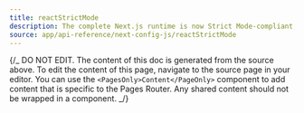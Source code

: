 ```yaml
---
title: reactStrictMode
description: The complete Next.js runtime is now Strict Mode-compliant, learn how to opt-in
source: app/api-reference/next-config-js/reactStrictMode
---
```


{/_ DO NOT EDIT. The content of this doc is generated from the source above. To edit the content of this page, navigate to the source page in your editor. You can use the `<PagesOnly>Content</PageOnly>` component to add content that is specific to the Pages Router. Any shared content should not be wrapped in a component. _/}
